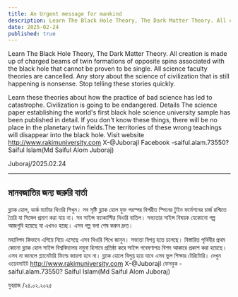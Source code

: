 ```yaml
---
title: An Urgent message for mankind
description: Learn The Black Hole Theory, The Dark Matter Theory. All creation is made up of charged beams of twin formations of opposite spins associated with the black hole that cannot be proven to be single.  All science faculty theories are cancelled. Any story about the science of civilization that is still happening is nonsense. Stop telling these stories quickly.
date: 2025-02-24
published: true
---
```


Learn The Black Hole Theory, The Dark Matter Theory. All creation is made up of charged beams of twin formations of opposite spins associated with the black hole that cannot be proven to be single.  All science faculty theories are cancelled. Any story about the science of civilization that is still happening is nonsense. Stop telling these stories quickly.

Learn these theories about how the practice of bad science has led to catastrophe. Civilization is going to be endangered. Details The science paper establishing the world's first black hole science university sample has been published in detail. If you don't know these things, there will be no place in the planetary twin  fields.The territories of these wrong teachings will disappear into the black hole. Visit website http://www.rakimuniversity.com
X-@JuborajI
Facebook -saiful.alam.73550?
Saiful Islam(Md Saiful Alom Juboraj)

Juboraj/2025.02.24

---

## মানবজাতির জন‍্য জরুরি বার্তা

ব্ল‍্যাক হোল, ডার্ক ম‍্যাটার থিওরি শিখুন। সব সৃষ্টি ব্ল‍্যাক হোল যুক্ত পরস্পর বিপরীত স্পিনের টুইন ফর্মেশনের চার্জ রশ্মিতে তৈরি যা সিঙ্গেল প্রমাণ করা যায় না।  সব সাইন্স ফ‍্যাকাল্টির থিওরি বাতিল। সভ‍্যতার সাইন্স বিষয়ক যেকোনো গল্প আজগুবি হয়েছে যা এখনও হচ্ছে। এসব গল্প বলা শেষ করুন দ্রুত।

মহাবিপদ কিভাবে এগিয়ে নিয়ে এসেছে এসব থিওরি শিখে জানুন। সভ‍্যতা বিপন্ন হতে চলেছে। বিস্তারিত পৃথিবীর প্রথম কোনো ব্ল‍্যাক হোল সাইন্স বিশ্ববিদ্যালয় নমুনা হিসাবে প্রতিষ্ঠা করে সাইন্স গবেষণাপত্র বিশদ আকারে প্রকাশ করা হয়েছে। এসব না জানলে প্ল‍্যানেটারি ফিল্ডে জায়গা হবে না। ব্ল‍্যাক হোলে বিলুপ্ত হয়ে যাবে এসব ভুল শিক্ষার টেরিটোরি। দেখুন ওয়েবসাইট http://www.rakimuniversity.com
X-@JuborajI
ফেসবুক -saiful.alam.73550?
Saiful Islam(Md Saiful Alom Juboraj)

যুবরাজ /২৪.০২.২০২৫
